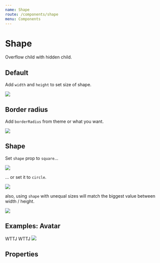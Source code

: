 ```yaml
---
name: Shape
route: /components/shape
menu: Components
---
```



# Shape

Overflow child with hidden child.

## Default

Add `width` and `height` to set size of shape.

<Playground>
  <Shape width="150px" height="150px">
    <img src="https://media3.giphy.com/media/uYiJD8fcWDys8/giphy.gif?cid=790b76115d08fb457747437951ff7674&rid=giphy.gif" />
  </Shape>
</Playground>

## Border radius

Add `borderRadius` from theme or what you want.

<Playground>
  <Shape width="150px" height="150px" borderRadius="lg">
    <img src="https://media3.giphy.com/media/uYiJD8fcWDys8/giphy.gif?cid=790b76115d08fb457747437951ff7674&rid=giphy.gif" />
  </Shape>
</Playground>

## Shape

Set `shape` prop to `square`…

<Playground>
  <Shape width="150px" height="150px" shape="square">
    <img src="https://media3.giphy.com/media/uYiJD8fcWDys8/giphy.gif?cid=790b76115d08fb457747437951ff7674&rid=giphy.gif" />
  </Shape>
</Playground>

… or set it to `circle`.

<Playground>
  <Shape width="150px" height="150px" shape="circle">
    <img src="https://media3.giphy.com/media/uYiJD8fcWDys8/giphy.gif?cid=790b76115d08fb457747437951ff7674&rid=giphy.gif" />
  </Shape>
</Playground>

also, using `shape` with unequal sizes will match the biggest value between width / height.

<Playground>
  <Shape width="1px" height="50px" shape="circle">
    <img src="https://media3.giphy.com/media/uYiJD8fcWDys8/giphy.gif?cid=790b76115d08fb457747437951ff7674&rid=giphy.gif" />
  </Shape>
</Playground>

## Examples: Avatar

<Playground>
  <Box display="flex" width="180px" justifyContent="space-between">
    <Shape width="50px" height="50px" shape="circle">
      <Box
        backgroundColor="primary.500"
        fontSize="meta2"
        color="light.100"
        fontWeight="bold"
        width={1}
        height={1}
        display="flex"
        alignItems="center"
        justifyContent="center"
      >
        WTTJ
      </Box>
    </Shape>
    <Shape
      width="50px"
      height="50px"
      shape="circle"
      borderWidth="1px"
      borderColor="primary.500"
      borderStyle="dotted"
    >
      <Box
        color="primary.500"
        fontSize="meta2"
        fontWeight="bold"
        width={1}
        height={1}
        display="flex"
        alignItems="center"
        justifyContent="center"
      >
        WTTJ
      </Box>
    </Shape>
    <Shape width="50px" height="50px" shape="circle">
      <img src="https://avatars3.githubusercontent.com/u/13100706?s=200&v=4" />
    </Shape>
  </Box>
</Playground>

## Properties

<Props of={Shape} />

